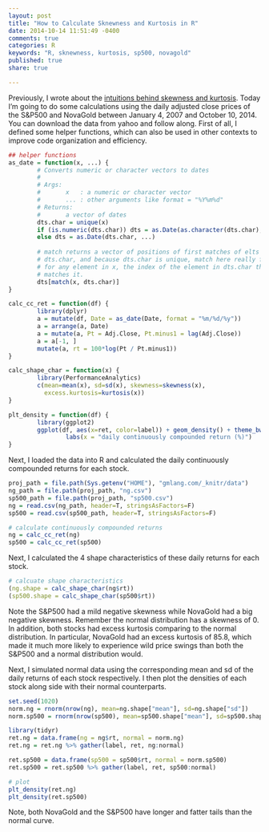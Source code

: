 ```yaml
---
layout: post
title: "How to Calculate Sknewness and Kurtosis in R"
date: 2014-10-14 11:51:49 -0400
comments: true
categories: R
keywords: "R, sknewness, kurtosis, sp500, novagold"
published: true
share: true

---
```


Previously, I wrote about the [intuitions behind skewness and kurtosis](http://gmlang.com/da/skewness-and-kurtosis/). Today I'm going to do some calculations using the daily adjusted close prices of the S&P500 and NovaGold between January 4, 2007 and October 10, 2014. You can download the data from yahoo and follow along. First of all, I defined some helper functions, which can also be used in other contexts to improve code organization and efficiency. 

```r
## helper functions
as_date = function(x, ...) { 
        # Converts numeric or character vectors to dates
        # 
        # Args:
        #       x   : a numeric or character vector
        #       ... : other arguments like format = "%Y%m%d"
        # Returns:
        #       a vector of dates
        dts.char = unique(x)
        if (is.numeric(dts.char)) dts = as.Date(as.character(dts.char), ...)
        else dts = as.Date(dts.char, ...)
        
        # match returns a vector of positions of first matches of elts of x in 
        # dts.char, and because dts.char is unique, match here really finds, 
        # for any element in x, the index of the element in dts.char that 
        # matches it.
        dts[match(x, dts.char)] 
}

calc_cc_ret = function(df) {
        library(dplyr)
        a = mutate(df, Date = as_date(Date, format = "%m/%d/%y")) 
        a = arrange(a, Date)
        a = mutate(a, Pt = Adj.Close, Pt.minus1 = lag(Adj.Close))
        a = a[-1, ]
        mutate(a, rt = 100*log(Pt / Pt.minus1))
}

calc_shape_char = function(x) {
        library(PerformanceAnalytics)
        c(mean=mean(x), sd=sd(x), skewness=skewness(x), 
          excess.kurtosis=kurtosis(x))        
}

plt_density = function(df) {
        library(ggplot2)
        ggplot(df, aes(x=ret, color=label)) + geom_density() + theme_bw() + 
                labs(x = "daily continuously compounded return (%)")
}
```

Next, I loaded the data into R and calculated the daily continuously compounded returns for each stock.

```r
proj_path = file.path(Sys.getenv("HOME"), "gmlang.com/_knitr/data")
ng_path = file.path(proj_path, "ng.csv")
sp500_path = file.path(proj_path, "sp500.csv")
ng = read.csv(ng_path, header=T, stringsAsFactors=F)
sp500 = read.csv(sp500_path, header=T, stringsAsFactors=F)

# calculate continuously compounded returns
ng = calc_cc_ret(ng)
sp500 = calc_cc_ret(sp500)
```

Next, I calculated the 4 shape characteristics of these daily returns for each stock.

```r
# calcuate shape characteristics
(ng.shape = calc_shape_char(ng$rt))
(sp500.shape = calc_shape_char(sp500$rt))
```
Note the S&P500 had a mild negative skewness while NovaGold had a big negative skewness. Remember the normal distribution has a skewness of 0. In addition, both stocks had excess kurtosis comparing to the normal distribution. In particular, NovaGold had an excess kurtosis of 85.8, which made it much more likely to experience wild price swings than both the S&P500 and a normal distribution would.

Next, I simulated normal data using the corresponding mean and sd of the daily returns of each stock respectively. I then plot the densities of each stock along side with their normal counterparts.

```r
set.seed(1020)
norm.ng = rnorm(nrow(ng), mean=ng.shape["mean"], sd=ng.shape["sd"])
norm.sp500 = rnorm(nrow(sp500), mean=sp500.shape["mean"], sd=sp500.shape["sd"])

library(tidyr)
ret.ng = data.frame(ng = ng$rt, normal = norm.ng)
ret.ng = ret.ng %>% gather(label, ret, ng:normal)

ret.sp500 = data.frame(sp500 = sp500$rt, normal = norm.sp500)
ret.sp500 = ret.sp500 %>% gather(label, ret, sp500:normal)

# plot
plt_density(ret.ng)
plt_density(ret.sp500)
```

Note, both NovaGold and the S&P500 have longer and fatter tails than the normal curve. 